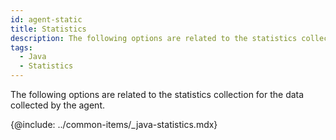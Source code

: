 ```yaml
---
id: agent-static
title: Statistics
description: The following options are related to the statistics collection for the data collected by the agent.
tags:
  - Java
  - Statistics
---
```


The following options are related to the statistics collection for the data collected by the agent.

{@include: ../common-items/_java-statistics.mdx} 
